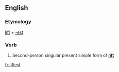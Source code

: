 ==English==

===Etymology===
[[lift]] + [[-est]]

===Verb===
{{infl|en|verb form}}

# {{archaic}} Second-person singular present simple form of '''[[lift]]'''

[[fr:liftest]]